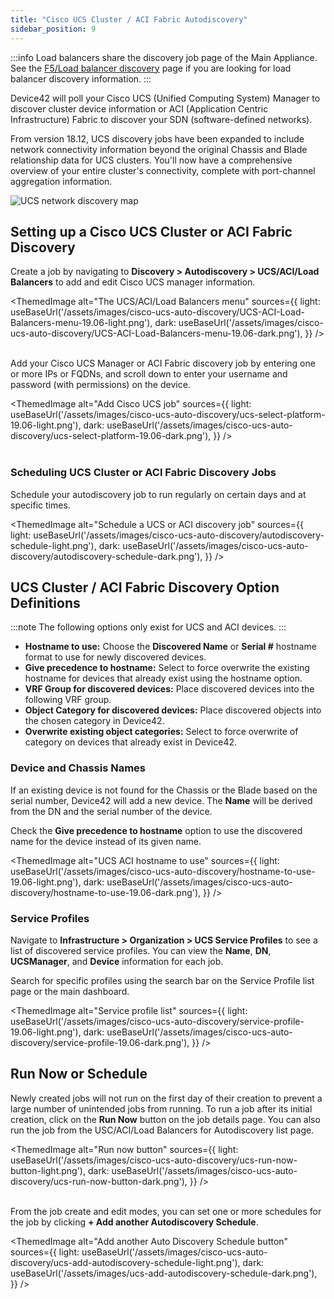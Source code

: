```yaml
---
title: "Cisco UCS Cluster / ACI Fabric Autodiscovery"
sidebar_position: 9
---
```



:::info
Load balancers share the discovery job page of the Main Appliance. See the [F5/Load balancer discovery](load-balancer-f5-autodiscovery.mdx) page if you are looking for load balancer discovery information.
:::

Device42 will poll your Cisco UCS (Unified Computing System) Manager to discover cluster device information or ACI (Application Centric Infrastructure) Fabric to discover your SDN (software-defined networks).

From version 18.12, UCS discovery jobs have been expanded to include network connectivity information beyond the original Chassis and Blade relationship data for UCS clusters. You'll now have a comprehensive overview of your entire cluster's connectivity, complete with port-channel aggregation information.

![UCS network discovery map](/assets/images/ucs-network-discovery-map.png)

## Setting up a Cisco UCS Cluster or ACI Fabric Discovery

Create a job by navigating to **Discovery > Autodiscovery > UCS/ACI/Load Balancers** to add and edit Cisco UCS manager information.

<ThemedImage
  alt="The UCS/ACI/Load Balancers menu"
  sources={{
    light: useBaseUrl('/assets/images/cisco-ucs-auto-discovery/UCS-ACI-Load-Balancers-menu-19.06-light.png'),
    dark: useBaseUrl('/assets/images/cisco-ucs-auto-discovery/UCS-ACI-Load-Balancers-menu-19.06-dark.png'),
  }}
/>
<br/><br/>

Add your Cisco UCS Manager or ACI Fabric discovery job by entering one or more IPs or FQDNs, and scroll down to enter your username and password (with permissions) on the device.

<ThemedImage
  alt="Add Cisco UCS job"
  sources={{
    light: useBaseUrl('/assets/images/cisco-ucs-auto-discovery/ucs-select-platform-19.06-light.png'),
    dark: useBaseUrl('/assets/images/cisco-ucs-auto-discovery/ucs-select-platform-19.06-dark.png'),
  }}
/>
<br/><br/>

### **Scheduling UCS Cluster or ACI Fabric Discovery Jobs**

Schedule your autodiscovery job to run regularly on certain days and at specific times.

<ThemedImage
  alt="Schedule a UCS or ACI discovery job"
  sources={{
    light: useBaseUrl('/assets/images/cisco-ucs-auto-discovery/autodiscovery-schedule-light.png'),
    dark: useBaseUrl('/assets/images/cisco-ucs-auto-discovery/autodiscovery-schedule-dark.png'),
  }}
/>

## UCS Cluster / ACI Fabric Discovery Option Definitions

:::note
The following options only exist for UCS and ACI devices.
:::

- **Hostname to use:** Choose the **Discovered Name** or **Serial #** hostname format to use for newly discovered devices.  
- **Give precedence to hostname:** Select to force overwrite the existing hostname for devices that already exist using the hostname option.  
- **VRF Group for discovered devices:** Place discovered devices into the following VRF group.  
- **Object Category for discovered devices:** Place discovered objects into the chosen category in Device42.  
- **Overwrite existing object categories:** Select to force overwrite of category on devices that already exist in Device42.

### Device and Chassis Names

If an existing device is not found for the Chassis or the Blade based on the serial number, Device42 will add a new device. The **Name** will be derived from the DN and the serial number of the device.

Check the **Give precedence to hostname** option to use the discovered name for the device instead of its given name.

<ThemedImage
  alt="UCS ACI hostname to use"
  sources={{
    light: useBaseUrl('/assets/images/cisco-ucs-auto-discovery/hostname-to-use-19.06-light.png'),
    dark: useBaseUrl('/assets/images/cisco-ucs-auto-discovery/hostname-to-use-19.06-dark.png'),
  }}
/>

### Service Profiles

Navigate to **Infrastructure > Organization > UCS Service Profiles** to see a list of discovered service profiles. You can view the **Name**, **DN**, **UCSManager**, and **Device** information for each job. 

Search for specific profiles using the search bar on the Service Profile list page or the main dashboard.

<ThemedImage
  alt="Service profile list"
  sources={{
    light: useBaseUrl('/assets/images/cisco-ucs-auto-discovery/service-profile-19.06-light.png'),
    dark: useBaseUrl('/assets/images/cisco-ucs-auto-discovery/service-profile-19.06-dark.png'),
  }}
/>

## Run Now or Schedule

Newly created jobs will not run on the first day of their creation to prevent a large number of unintended jobs from running. To run a job after its initial creation, click on the **Run Now** button on the job details page. You can also run the job from the USC/ACI/Load Balancers for Autodiscovery list page.

<ThemedImage
  alt="Run now button"
  sources={{
    light: useBaseUrl('/assets/images/cisco-ucs-auto-discovery/ucs-run-now-button-light.png'),
    dark: useBaseUrl('/assets/images/cisco-ucs-auto-discovery/ucs-run-now-button-dark.png'),
  }}
/>
<br/><br/>

From the job create and edit modes, you can set one or more schedules for the job by clicking **+ Add another Autodiscovery Schedule**.

<ThemedImage
  alt="Add another Auto Discovery Schedule button"
  sources={{
    light: useBaseUrl('/assets/images/cisco-ucs-auto-discovery/ucs-add-autodiscovery-schedule-light.png'),
    dark: useBaseUrl('/assets/images/ucs-add-autodiscovery-schedule-dark.png'),
  }}
/>



